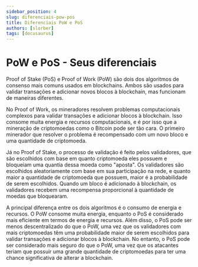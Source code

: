 ```yaml
---
sidebar_position: 4
slug: diferenciais-pow-pos
title: Diferenciais PoW e PoS
authors: [slorber]
tags: [docusaurus]
---
```


# PoW e PoS - Seus diferenciais

Proof of Stake (PoS) e Proof of Work (PoW) são dois dos algoritmos de consenso mais comuns usados em 
blockchains. Ambos são usados para validar transações e adicionar novos blocos à blockchain, mas funcionam 
de maneiras diferentes.

No Proof of Work, os mineradores resolvem problemas computacionais complexos para validar transações e 
adicionar blocos à blockchain. Isso consome muita energia e recursos computacionais, e é por isso que a 
mineração de criptomoedas como o Bitcoin pode ser tão cara. O primeiro minerador que resolver o problema é 
recompensado com um novo bloco e uma quantidade de criptomoeda.

Já no Proof of Stake, o processo de validação é feito pelos validadores, que são escolhidos com base em 
quanto criptomoeda eles possuem e bloqueiam uma quantia dessa moeda como "aposta". Os validadores são 
escolhidos aleatoriamente com base em sua participação na rede, e quanto maior a quantidade de criptomoeda 
que possuem, maior é a probabilidade de serem escolhidos. Quando um bloco é adicionado à blockchain, os 
validadores recebem uma recompensa proporcional à quantidade de moedas que bloquearam.

A principal diferença entre os dois algoritmos é o consumo de energia e recursos. O PoW consome muita 
energia, enquanto o PoS é considerado mais eficiente em termos de energia e recursos. Além disso, o PoS 
pode ser menos descentralizado do que o PoW, uma vez que os validadores com mais criptomoedas têm uma 
probabilidade maior de serem escolhidos para validar transações e adicionar blocos à blockchain. 
No entanto, o PoS pode ser considerado mais seguro do que o PoW, uma vez que os atacantes teriam que 
possuir uma grande quantidade de criptomoedas para ter uma chance significativa de alterar a blockchain.


